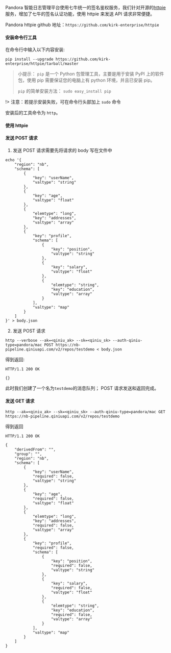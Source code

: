 Pandora 智能日志管理平台使用七牛统一的签名鉴权服务，我们针对开源的[httpie](https://github.com/jakubroztocil/httpie)服务，增加了七牛的签名认证功能，使用 httpie 来发送 API 请求非常便捷。

Pandora httpie github 地址：`https://github.com/kirk-enterprise/httpie`

#### **安装命令行工具**


在命令行中输入以下内容安装:

```
pip install --upgrade https://github.com/kirk-enterprise/httpie/tarball/master
```

> 小提示：
> `pip` 是一个 Python 包管理工具，主要是用于安装 PyPI 上的软件包，使用 pip 需要保证您的电脑上有 python 环境，并且已安装 pip。
> 
> `pip` 的简单安装方法： `sudo easy_install pip`

!> 注意：若提示安装失败，可在命令行头部加上 `sudo` 命令

安装后的工具命令为 `http`。

#### **使用 httpie**

#### **发送 POST 请求**

1. 发送 POST 请求需要先将请求的 body 写在文件中

```
echo '{
    "region": "nb",
    "schema": [
        {
            "key": "userName",
            "valtype": "string"
        },
        {
            "key": "age",
            "valtype": "float"
        },
        {
            "elemtype": "long",
            "key": "addresses",
            "valtype": "array"
        },
        {
            "key": "profile",
            "schema": [
                {
                    "key": "position",
                    "valtype": "string"
                },
                {
                    "key": "salary",
                    "valtype": "float"
                },
                {
                    "elemtype": "string",
                    "key": "education",
                    "valtype": "array"
                }
            ],
            "valtype": "map"
        }
    ]
}' > body.json

```

2. 发送 POST 请求 

```
http --verbose --ak=<qiniu_ak> --sk=<qiniu_sk> --auth-qiniu-type=pandora/mac POST https://nb-pipeline.qiniuapi.com/v2/repos/testdemo < body.json
```

得到返回:

```
HTTP/1.1 200 OK

{}
```

此时我们创建了一个名为`testdemo`的消息队列；
POST 请求发送和返回完成。

#### **发送 GET 请求**

```
http --ak=<qiniu_ak> --sk=<qiniu_sk> --auth-qiniu-type=pandora/mac GET https://nb-pipeline.qiniuapi.com/v2/repos/testdemo
```

得到返回

```
HTTP/1.1 200 OK

{
    "derivedFrom": "",
    "group": "",
    "region": "nb",
    "schema": [
        {
            "key": "userName",
            "required": false,
            "valtype": "string"
        },
        {
            "key": "age",
            "required": false,
            "valtype": "float"
        },
        {
            "elemtype": "long",
            "key": "addresses",
            "required": false,
            "valtype": "array"
        },
        {
            "key": "profile",
            "required": false,
            "schema": [
                {
                    "key": "position",
                    "required": false,
                    "valtype": "string"
                },
                {
                    "key": "salary",
                    "required": false,
                    "valtype": "float"
                },
                {
                    "elemtype": "string",
                    "key": "education",
                    "required": false,
                    "valtype": "array"
                }
            ],
            "valtype": "map"
        }
    ]
}
```





